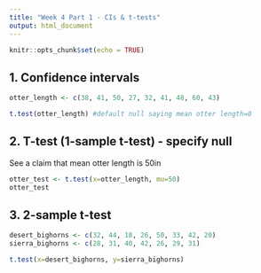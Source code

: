 ```yaml
---
title: "Week 4 Part 1 - CIs & t-tests"
output: html_document
---
```


```r
knitr::opts_chunk$set(echo = TRUE)
```

## 1. Confidence intervals

```r
otter_length <- c(38, 41, 50, 27, 32, 41, 48, 60, 43)

t.test(otter_length) #default null saying mean otter length=0
```


## 2. T-test (1-sample t-test) - specify null

See a claim that mean otter length is 50in
```r
otter_test <- t.test(x=otter_length, mu=50)
otter_test
```

## 3. 2-sample t-test

```r
desert_bighorns <- c(32, 44, 18, 26, 50, 33, 42, 20)
sierra_bighorns <- c(28, 31, 40, 42, 26, 29, 31)

t.test(x=desert_bighorns, y=sierra_bighorns)
```

